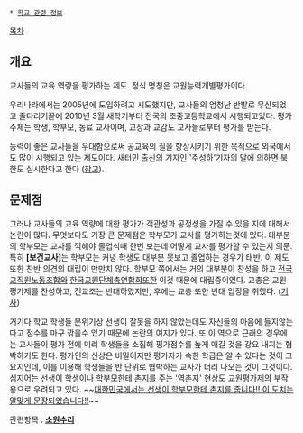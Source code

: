  * [[학교 관련 정보]]

[[목차]]
== 개요 ==
교사들의 교육 역량을 평가하는 제도. 정식 명칭은 교원능력개별평가이다.

우리나라에서는 2005년에 도입하려고 시도했지만, 교사들의 엄청난 반발로 무산되었고 줄다리기끝에 2010년 3월 새학기부터 전국의 초중고등학교에서 시행되고있다. 평가 주체는 학생, 학부모, 동료 교사이며, 교장과 교감도 교사들로부터 평가를 받는다.

능력이 좋은 교사들을 우대함으로써 공교육의 질을 향상시키기 위한 목적으로 외국에서도 많이 시행되고 있는 제도이다. 새터민 출신의 기자인 '주성하'기자의 말에 의하면 북한도 실시한다고 한다 ([http://www.journalog.net/nambukstory/6130 참고]). 

== 문제점 ==
그러나 교사들의 교육 역량에 대한 평가가 객관성과 공정성을 가질 수 있을 지에 대해서 논란이 많다. 무엇보다도 가장 큰 문제점은 학부모가 교사를 평가하는것에 있다. 대부분의 학부모는 교사를 끽해야 졸업식때 한번 보는데 어떻게 교사를 평가할 수 있는지 의문. 특히 '''[보건교사]'''는 학부모는 커녕 학생도 대부분 못보고 졸업하는 경우가 태반. 이 제도 또한 찬반 의견의 대립이 만만치 않다. 학부모 쪽에서는 거의 대부분이 찬성을 하고  [[전국교직원노동조합]]와 [[한국교원단체총연합회]]또한 이것 때문에 대립중이였다. 교총은 교원평가제를 찬성하고, 전교조는 반대하였지만, 후에는 교총 또한 반대 입장을 취했다. ([http://news.naver.com/main/read.nhn?mode=LSD&mid=sec&sid1=115&oid=057&aid=0000020022 기사])

거기다 학교 학생들 분위기상 선생이 잘못을 하지 않았는데도 자신들의 마음에 들지않는다고 점수를 마구 깎을수 있기 때문에 논란의 여지가 있다. 또 이 역으로 근래의 경우에는 교사들이 평가 전에 미리 학생들을 소집해 평가점수를 높게 매길 것을 강요 내지는 협박하기도 한다. 평가인의 신상은 비밀이지만 평가자가 속한 학급은 알 수 있다는 것이 그 요지인데, 이를 이용해 학생들을 반 단위로 협박하는 교사가 더러 나오는 것이 그것이다. 심지어는 선생이 학생이나 학부모한테 [[촌지]]를 주는 '역촌지' 현상도 교원평가제의 부작용으로 우려되고 있다. ~~[[러시아식 유머|대한민국에서는 선생이 학부모한테 촌지를 줍니다!! 이 도치는 알맞게 문장되었습니다!!]]~~

관련항목 : '''[[소원수리]]'''
